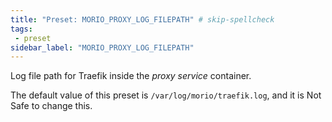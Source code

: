 ```yaml
---
title: "Preset: MORIO_PROXY_LOG_FILEPATH" # skip-spellcheck
tags:
 - preset
sidebar_label: "MORIO_PROXY_LOG_FILEPATH"
---
```


Log file path for Traefik inside the _proxy service_ container.

<Note>

The default value of this preset is `/var/log/morio/traefik.log`, and it is <Label style="danger">Not Safe</Label> to change this.

</Note>
